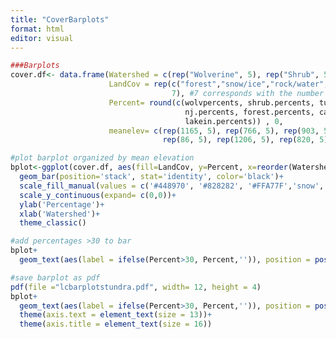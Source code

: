 ```yaml
---
title: "CoverBarplots"
format: html
editor: visual
---
```


```r
###Barplots
cover.df<- data.frame(Watershed = c(rep("Wolverine", 5), rep("Shrub", 5), rep("Tundra", 5), rep("NJ", 5), rep("Forest", 5), rep("Cabin", 5), rep("LakeInlet", 5)), 
                      LandCov = rep(c("forest","snow/ice","rock/water","shrub","tundra"),
                                    7), #7 corresponds with the number of sites
                      Percent= round(c(wolvpercents, shrub.percents, tundra.percents,
                                       nj.percents, forest.percents, cabin.percents,
                                       lakein.percents)) , 0,
                      meanelev= c(rep(1165, 5), rep(766, 5), rep(903, 5), rep(1117, 5),
                                  rep(86, 5), rep(1206, 5), rep(820, 5))) #manually enter mean elevation 

#plot barplot organized by mean elevation
bplot<-ggplot(cover.df, aes(fill=LandCov, y=Percent, x=reorder(Watershed, meanelev)))+
  geom_bar(position='stack', stat='identity', color='black')+
  scale_fill_manual(values = c('#448970', '#828282', '#FFA77F','snow','#D1FF73'))+
  scale_y_continuous(expand= c(0,0))+
  ylab('Percentage')+
  xlab('Watershed')+
  theme_classic()

#add percentages >30 to bar
bplot+
  geom_text(aes(label = ifelse(Percent>30, Percent,'')), position = position_stack(vjust = 0.5))

#save barplot as pdf 
pdf(file ="lcbarplotstundra.pdf", width= 12, height = 4)
bplot+
  geom_text(aes(label = ifelse(Percent>30, Percent,'')), position = position_stack(vjust = 0.5))+
  theme(axis.text = element_text(size = 13))+
  theme(axis.title = element_text(size = 16))
```
